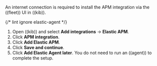 

<DocAccordion buttonContent="**If you have an internet connection**" initialIsOpen>

An internet connection is required to install the APM integration via the ((fleet)) UI in ((kib)).

{/* lint ignore elastic-agent */}
1. Open ((kib)) and select **Add integrations** -> **Elastic APM**.
1. Click **APM integration**.
1. Click **Add Elastic APM**.
1. Click **Save and continue**.
1. Click **Add Elastic Agent later**. You do not need to run an ((agent)) to complete the setup.

</DocAccordion>

<InstallApmIntegrationNoInternet />